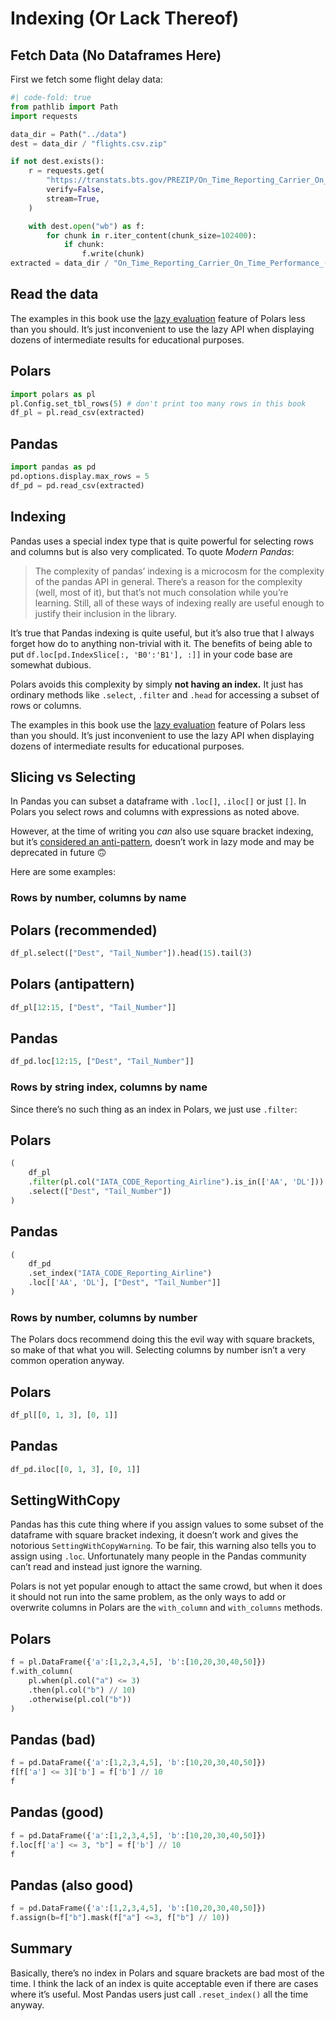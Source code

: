 # Indexing (Or Lack Thereof)

## Fetch Data (No Dataframes Here)

First we fetch some flight delay data:

``` python
#| code-fold: true
from pathlib import Path
import requests

data_dir = Path("../data")
dest = data_dir / "flights.csv.zip"

if not dest.exists():
    r = requests.get(
        "https://transtats.bts.gov/PREZIP/On_Time_Reporting_Carrier_On_Time_Performance_1987_present_2022_1.zip",
        verify=False,
        stream=True,
    )

    with dest.open("wb") as f:
        for chunk in r.iter_content(chunk_size=102400):
            if chunk:
                f.write(chunk)
extracted = data_dir / "On_Time_Reporting_Carrier_On_Time_Performance_(1987_present)_2022_1.csv"
```

## Read the data

:::{.callout-tip}
The examples in this book use the [lazy evaluation](https://pola-rs.github.io/polars-book/user-guide/coming_from_pandas.html?highlight=lazy#be-lazy)
feature of Polars less than you should.
It's just inconvenient to use the lazy API when displaying dozens of intermediate results for educational purposes.
:::

::: {.panel-tabset}
## Polars

``` python
import polars as pl
pl.Config.set_tbl_rows(5) # don't print too many rows in this book
df_pl = pl.read_csv(extracted)
```

## Pandas

``` python
import pandas as pd
pd.options.display.max_rows = 5
df_pd = pd.read_csv(extracted)
```

:::

## Indexing

Pandas uses a special index type that is quite powerful for selecting rows and
columns but is also very complicated. To quote *Modern Pandas*:

> The complexity of pandas' indexing is a microcosm for the complexity of the pandas API in general. There's a reason for the complexity (well, most of it), but that's not much consolation while you're learning. Still, all of these ways of indexing really are useful enough to justify their inclusion in the library.

It's true that Pandas indexing is quite useful,
but it's also true that I always forget how do to anything non-trivial with it. The benefits of being able to put
`df.loc[pd.IndexSlice[:, 'B0':'B1'], :]]` in your code base are somewhat dubious.

Polars avoids this complexity by simply **not having an index.** 
It just has ordinary methods like `.select`, `.filter` and `.head` for accessing a subset of rows or columns.

:::{.callout-tip}
The examples in this book use the [lazy evaluation](https://pola-rs.github.io/polars-book/user-guide/coming_from_pandas.html?highlight=lazy#be-lazy)
feature of Polars less than you should.
It's just inconvenient to use the lazy API when displaying dozens of intermediate results for educational purposes.
:::

## Slicing vs Selecting

In Pandas you can subset a dataframe with `.loc[]`, `.iloc[]` or just `[]`.
In Polars you select rows and columns with expressions as noted above.

However, at the time of writing you *can* also use square bracket indexing, but it's
[considered an anti-pattern](https://pola-rs.github.io/polars-book/user-guide/howcani/selecting_data/selecting_data_indexing.html?highlight=indexing#indexing-is-an-anti-pattern-in-polars),
doesn't work in lazy mode and may be deprecated in future 🙃

Here are some examples:

### Rows by number, columns by name


::: {.panel-tabset}
## Polars (recommended)

``` python
df_pl.select(["Dest", "Tail_Number"]).head(15).tail(3)
```

## Polars (antipattern)

``` python
df_pl[12:15, ["Dest", "Tail_Number"]]
```

## Pandas

``` python
df_pd.loc[12:15, ["Dest", "Tail_Number"]]
```

:::


### Rows by string index, columns by name

Since there's no such thing as an index in Polars,
we just use `.filter`:

::: {.panel-tabset}
## Polars

``` python
(
    df_pl
    .filter(pl.col("IATA_CODE_Reporting_Airline").is_in(['AA', 'DL']))
    .select(["Dest", "Tail_Number"])
)
```

## Pandas

``` python
(
    df_pd
    .set_index("IATA_CODE_Reporting_Airline")
    .loc[['AA', 'DL'], ["Dest", "Tail_Number"]]
)
```

:::

### Rows by number, columns by number

The Polars docs recommend doing this the evil way with square brackets, so make of that what you will.
Selecting columns by number isn't a very common operation anyway.

::: {.panel-tabset}
## Polars

``` python
df_pl[[0, 1, 3], [0, 1]]
```

## Pandas

``` python
df_pd.iloc[[0, 1, 3], [0, 1]]
```

:::

## SettingWithCopy

Pandas has this cute thing where if you assign values to some subset of the dataframe with square bracket indexing, it doesn't work and gives the notorious `SettingWithCopyWarning`. To be fair, this warning also tells you to assign using `.loc`. Unfortunately many people in the Pandas community can't read and instead just ignore the warning.

Polars is not yet popular enough to attact the same crowd, but when it does it should not run into the same problem, as the only ways to add or overwrite columns in Polars are the `with_column` and `with_columns` methods.


::: {.panel-tabset}
## Polars

``` python
f = pl.DataFrame({'a':[1,2,3,4,5], 'b':[10,20,30,40,50]})
f.with_column(
    pl.when(pl.col("a") <= 3)
    .then(pl.col("b") // 10)
    .otherwise(pl.col("b"))
)
```

## Pandas (bad)

``` python
f = pd.DataFrame({'a':[1,2,3,4,5], 'b':[10,20,30,40,50]})
f[f['a'] <= 3]['b'] = f['b'] // 10
f
```

## Pandas (good)

``` python
f = pd.DataFrame({'a':[1,2,3,4,5], 'b':[10,20,30,40,50]})
f.loc[f['a'] <= 3, "b"] = f['b'] // 10
f
```

## Pandas (also good)

``` python
f = pd.DataFrame({'a':[1,2,3,4,5], 'b':[10,20,30,40,50]})
f.assign(b=f["b"].mask(f["a"] <=3, f["b"] // 10))
```

:::


## Summary

Basically, there's no index in Polars and square brackets are bad most of the time.
I think the lack of an index is quite acceptable even if there are
cases where it's useful. Most Pandas users just call `.reset_index()`
all the time anyway.
